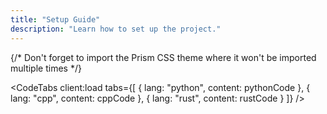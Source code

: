 ```yaml
---
title: "Setup Guide"
description: "Learn how to set up the project."
---
```



{/* Don't forget to import the Prism CSS theme where it won't be imported multiple times */}


<CodeTabs
  client:load
  tabs={[
    { lang: "python", content: pythonCode },
    { lang: "cpp", content: cppCode },
    { lang: "rust", content: rustCode }
  ]}
/>

